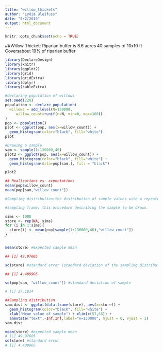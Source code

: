 ```yaml
---
title: "willow_thickets"
author: "Lydia Bleifuss"
date: "5/2/2019"
output: html_document
---
```


```r
knitr::opts_chunk$set(echo = TRUE)
```

##Willow Thicket:
Riparian buffer is 8.6 acres
40 samples of 10x10 ft 
Coversabout 10% of riparian buffer

```r
library(DeclareDesign)
library(knitr)
library(ggplot2)
library(grid)
library(gridExtra)
library(dplyr)
library(kableExtra)
```

```r
#declaring population of willows 
set.seed(228)
population <- declare_population(
  willows = add_level(N=130000, 
     willow_count=runif(n=N, min=0, max=100))
)
pop <- population()
plot <- ggplot(pop, aes(x=willow_count)) + 
  geom_histogram(color="black", fill="white")
plot
```


```r
#Drawing a sample
sam <- sample(1:130000,40)
plot2 <- ggplot(pop, aes(x=willow_count)) + 
  geom_histogram(color="black", fill="white") +
  geom_histogram(data=pop[sam,], fill = "black")

plot2
```


```r
## Realizations vs. expectations
mean(pop$willow_count)
mean(pop[sam,"willow_count"])
```


```r
#Sampling distribution:the distribution of sample values with a repeated draw of a given sampling frame.

#Sampling frame: this procedure describing the sample to be drawn.

sims <- 1000
store <- rep(NA, sims)
for (i in 1:sims){
  store[i] <- mean(pop[sample(1:130000,40),"willow_count"])
}


mean(store) #expected sample mean

## [1] 49.97605

sd(store) #standard error (standard deviation of the sampling distribution)

## [1] 4.489905

sd(pop[sam, "willow_count"]) #standard deviation of sample

# [1] 27.1834
```


```r

##Sampling distribution
sam.dist <- ggplot(data.frame(store), aes(x=store)) + 
  geom_histogram(color="black", fill="white") +
  xlab("Mean value of sample") + xlim(c(57,68)) +
  annotate("text",-Inf,Inf,label="n=130000", hjust = 0, vjust = 1)
sam.dist
```

```r
mean(store) #expected sample mean
# [1] 49.97605
sd(store) #standard error
# [1] 4.489905
```